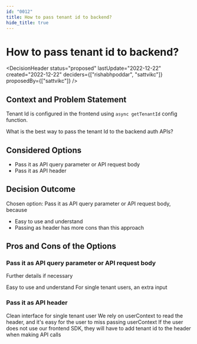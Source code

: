 ```yaml
---
id: "0012"
title: How to pass tenant id to backend?
hide_title: true
---
```



# How to pass tenant id to backend?

<DecisionHeader status="proposed" lastUpdate="2022-12-22" created="2022-12-22" deciders={["rishabhpoddar", "sattvikc"]} proposedBy={["sattvikc"]} />

## Context and Problem Statement

Tenant Id is configured in the frontend using `async getTenantId` config function.

What is the best way to pass the tenant Id to the backend auth APIs?

## Considered Options

* Pass it as API query parameter or API request body
* Pass it as API header

## Decision Outcome

Chosen option: Pass it as API query parameter or API request body, because

* Easy to use and understand
* Passing as header has more cons than this approach


## Pros and Cons of the Options

### Pass it as API query parameter or API request body

Further details if necessary

<ArgumentPro> Easy to use and understand </ArgumentPro>
<ArgumentCon> For single tenant users, an extra input </ArgumentCon>

### Pass it as API header

<ArgumentPro> Clean interface for single tenant user </ArgumentPro>
<ArgumentCon> We rely on userContext to read the header, and it's easy for the user to miss passing userContext </ArgumentCon>
<ArgumentCon> If the user does not use our frontend SDK, they will have to add tenant id to the header when making API calls </ArgumentCon>
